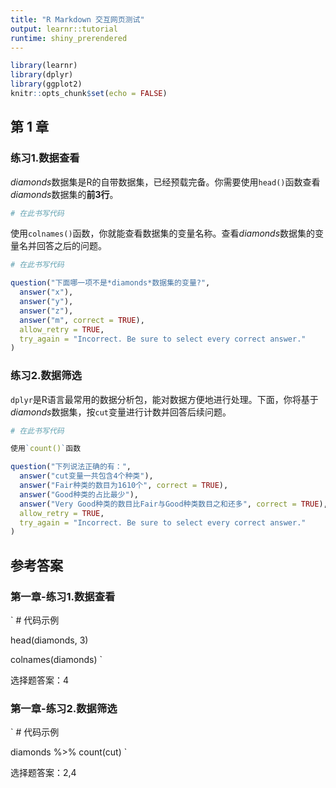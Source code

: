 ---
title: "R Markdown 交互网页测试"
output: learnr::tutorial
runtime: shiny_prerendered
---

```{r setup, include=FALSE}
library(learnr)
library(dplyr)
library(ggplot2)
knitr::opts_chunk$set(echo = FALSE)
```

## 第 1 章

### 练习1.数据查看

*diamonds*数据集是R的自带数据集，已经预载完备。你需要使用`head()`函数查看*diamonds*数据集的**前3行**。

```{r ckeck-firstline, exercise=TRUE}
# 在此书写代码

```
使用`colnames()`函数，你就能查看数据集的变量名称。查看*diamonds*数据集的变量名并回答之后的问题。
```{r head-function, exercise=TRUE}
# 在此书写代码

```
```{r diamonds-var, echo=FALSE}
question("下面哪一项不是*diamonds*数据集的变量?",
  answer("x"),
  answer("y"),
  answer("z"),
  answer("m", correct = TRUE),
  allow_retry = TRUE,
  try_again = "Incorrect. Be sure to select every correct answer."
)
```
### 练习2.数据筛选

`dplyr`是R语言最常用的数据分析包，能对数据方便地进行处理。下面，你将基于*diamonds*数据集，按`cut`变量进行计数并回答后续问题。

```{r filter, exercise=TRUE}
# 在此书写代码

```

```{r filter-hint-1}
使用`count()`函数
```

```{r cut-count, echo=FALSE}

question("下列说法正确的有：",
  answer("cut变量一共包含4个种类"),
  answer("Fair种类的数目为1610个", correct = TRUE),
  answer("Good种类的占比最少"),
  answer("Very Good种类的数目比Fair与Good种类数目之和还多", correct = TRUE),
  allow_retry = TRUE,
  try_again = "Incorrect. Be sure to select every correct answer."
)

```

## 参考答案

### 第一章-练习1.数据查看
`
# 代码示例

head(diamonds, 3)

colnames(diamonds)
`

选择题答案：4

### 第一章-练习2.数据筛选
`
# 代码示例

diamonds %>% count(cut)
`

选择题答案：2,4
